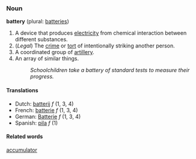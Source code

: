 ===Noun===
'''battery''' (plural: [[batteries]])

# A device that produces [[electricity]] from chemical interaction between different substances.
# (''Legal'') The [[crime]] or [[tort]] of intentionally striking another person.
# A coordinated group of [[artillery]].
# An array of similar things.
#: ''Schoolchildren take a battery of standard tests to measure their progress.''

====Translations====
*Dutch: [[batterij]] ''f'' (1, 3, 4)
*French: [[batterie]] ''f'' (1, 3, 4)
*German: [[Batterie]] ''f'' (1, 3, 4)
*Spanish: [[pila]] ''f'' (1)

====Related words====
[[accumulator]]